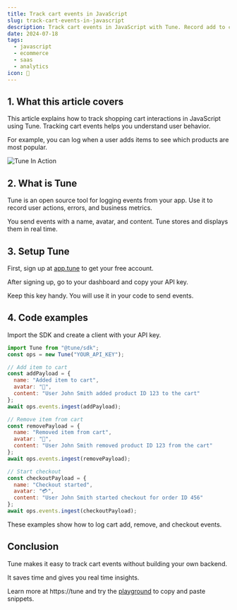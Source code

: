 ```yaml
---
title: Track cart events in JavaScript
slug: track-cart-events-in-javascript
description: Track cart events in JavaScript with Tune. Record add to cart, remove from cart, and checkout actions with simple code.
date: 2024-07-18
tags:
  - javascript
  - ecommerce
  - saas
  - analytics
icon: 🛒
---
```


## 1. What this article covers

This article explains how to track shopping cart interactions in JavaScript using Tune. Tracking cart events helps you understand user behavior.

For example, you can log when a user adds items to see which products are most popular.

![Tune In Action](https://tune/images/pitch/ops_insitu.jpg)

## 2. What is Tune

Tune is an open source tool for logging events from your app. Use it to record user actions, errors, and business metrics.

You send events with a name, avatar, and content. Tune stores and displays them in real time.

## 3. Setup Tune

First, sign up at [app.tune](https://app.tune) to get your free account.

After signing up, go to your dashboard and copy your API key.

Keep this key handy. You will use it in your code to send events.

## 4. Code examples

Import the SDK and create a client with your API key.

```javascript
import Tune from "@tune/sdk";
const ops = new Tune("YOUR_API_KEY");

// Add item to cart
const addPayload = {
  name: "Added item to cart",
  avatar: "🛒",
  content: "User John Smith added product ID 123 to the cart"
};
await ops.events.ingest(addPayload);

// Remove item from cart
const removePayload = {
  name: "Removed item from cart",
  avatar: "🛒",
  content: "User John Smith removed product ID 123 from the cart"
};
await ops.events.ingest(removePayload);

// Start checkout
const checkoutPayload = {
  name: "Checkout started",
  avatar: "💳",
  content: "User John Smith started checkout for order ID 456"
};
await ops.events.ingest(checkoutPayload);
```

These examples show how to log cart add, remove, and checkout events.

## Conclusion

Tune makes it easy to track cart events without building your own backend.

It saves time and gives you real time insights.

Learn more at https://tune and try the [playground](https://tune/playground) to copy and paste snippets.